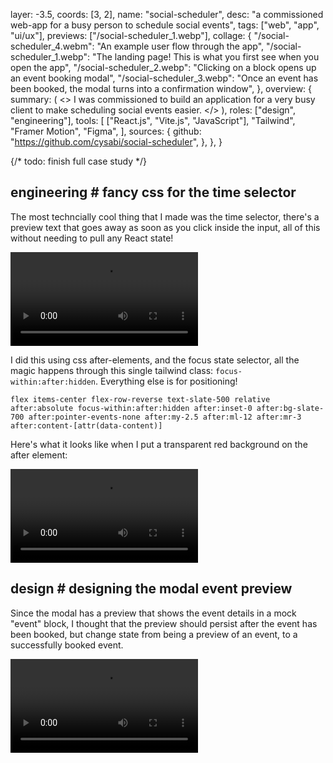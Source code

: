   layer: -3.5,
  coords: [3, 2],
  name: "social-scheduler",
  desc: "a commissioned web-app for a busy person to schedule social events",
  tags: ["web", "app", "ui/ux"],
  previews: ["/social-scheduler_1.webp"],
  collage: {
    "/social-scheduler_4.webm": "An example user flow through the app",
    "/social-scheduler_1.webp":
      "The landing page! This is what you first see when you open the app",
    "/social-scheduler_2.webp":
      "Clicking on a block opens up an event booking modal",
    "/social-scheduler_3.webp":
      "Once an event has been booked, the modal turns into a confirmation window",
  },
  overview: {
    summary: (
      <>
        I was commissioned to build an application for a very busy client to
        make scheduling social events easier.
      </>
    ),
    roles: ["design", "engineering"],
    tools: [
      ["React.js", "Vite.js", "JavaScript"],
      "Tailwind",
      "Framer Motion",
      "Figma",
    ],
    sources: {
      github: "https://github.com/cysabi/social-scheduler",
    },
  },
}

{/* todo: finish full case study */}

## engineering # fancy css for the time selector

The most techncially cool thing that I made was the time selector, there's a preview text that goes away as soon as you click inside the input, all of this without needing to pull any React state!

![](/social-scheduler_6.webm)

I did this using css after-elements, and the focus state selector, all the magic happens through this single tailwind class: `focus-within:after:hidden`. Everything else is for positioning!

```
flex items-center flex-row-reverse text-slate-500 relative after:absolute focus-within:after:hidden after:inset-0 after:bg-slate-700 after:pointer-events-none after:my-2.5 after:ml-12 after:mr-3 after:content-[attr(data-content)]
```

Here's what it looks like when I put a transparent red background on the after element:

![](/social-scheduler_7.webm)

## design # designing the modal event preview

Since the modal has a preview that shows the event details in a mock "event" block,
I thought that the preview should persist after the event has been booked, but change state from being a preview of an event, to a successfully booked event.

![](/social-scheduler_5.webm)
